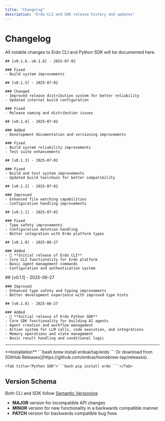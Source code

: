 ```yaml
---
title: "Changelog"
description: "Erdo CLI and SDK release history and updates"
---
```


# Changelog

All notable changes to Erdo CLI and Python SDK will be documented here.

<Tabs>
  <Tab title="CLI">

    ## [v0.1.6..v0.1.8] - 2025-07-02

    ### Fixed
    - Build system improvements

    ## [v0.1.5] - 2025-07-02

    ### Changed
    - Improved release distribution system for better reliability
    - Updated internal build configuration

    ### Fixed
    - Release naming and distribution issues

    ## [v0.1.4] - 2025-07-02

    ### Added
    - Development documentation and versioning improvements

    ### Fixed
    - Build system reliability improvements
    - Test suite enhancements

    ## [v0.1.3] - 2025-07-02

    ### Fixed
    - Build and test system improvements
    - Updated build toolchain for better compatibility

    ## [v0.1.2] - 2025-07-02

    ### Improved
    - Enhanced file watching capabilities
    - Configuration handling improvements

    ## [v0.1.1] - 2025-07-01

    ### Fixed
    - Type safety improvements
    - Configuration deletion handling
    - Better integration with Erdo platform types

    ## [v0.1.0] - 2025-06-27

    ### Added
    - 🎉 **Initial release of Erdo CLI**
    - Core CLI functionality for Erdo platform
    - Basic agent management commands
    - Configuration and authentication system

  </Tab>

  <Tab title="Python SDK">
    ## [v0.1.1] - 2025-06-27

    ### Improved
    - Enhanced type safety and typing improvements
    - Better development experience with improved type hints

    ## [v0.1.0] - 2025-06-27

    ### Added
    - 🎉 **Initial release of Erdo Python SDK**
    - Core SDK functionality for building AI agents
    - Agent creation and workflow management
    - Action system for LLM calls, code execution, and integrations
    - Memory operations and state management
    - Basic result handling and conditional logic

  </Tab>
</Tabs>

---

<Info>
  **Installation**
  <Tabs>
    <Tab title="CLI">
      ```bash brew install erdoai/tap/erdo ``` Or download from [GitHub
      Releases](https://github.com/erdoai/homebrew-tap/releases).
    </Tab>

    <Tab title="Python SDK">```bash pip install erdo ```</Tab>

  </Tabs>
</Info>

## Version Schema

Both CLI and SDK follow [Semantic Versioning](https://semver.org/):

- **MAJOR** version for incompatible API changes
- **MINOR** version for new functionality in a backwards compatible manner
- **PATCH** version for backwards compatible bug fixes

